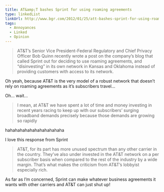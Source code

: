 ```yaml
---
title: AT&amp;T bashes Sprint for using roaming agreements
type: linkedList
linkUrl: http://www.bgr.com/2012/01/25/att-bashes-sprint-for-using-roaming-agreements-and-disinvesting-in-its-own-network/
tags:
  - Annoyances
  - Linked
  - Opinion
---
```


> AT&T’s Senior Vice President-Federal Regulatory and Chief Privacy Officer Bob Quinn recently wrote a post on the company’s blog that called Sprint out for deciding to use roaming agreements, and “disinvesting” in its own network in Kansas and Oklahoma instead of providing customers with access to its network.

Oh yeah, because AT&T is the very model of a robust network that doesn’t rely on roaming agreements as it’s subscribers travel…

Oh… wait…

> I mean, at AT&T we have spent a lot of time and money investing in recent years racing to keep up with our subscribers’ surging broadband demands precisely because those demands are growing so rapidly

hahahahahahahahahahahaha

I love this response from Sprint

> AT&T, for its part has more unused spectrum than any other carrier in the country. They’ve also under invested in the AT&T network on a per subscriber basis when compared to the rest of the industry by a wide margin. That’s what makes the criticism from AT&T’s lobbyist especially rich.

As far as I’m concerned, Sprint can make whatever business agreements it wants with other carriers and AT&T can just shut up!
